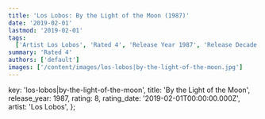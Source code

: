 ```yaml
---
title: 'Los Lobos: By the Light of the Moon (1987)'
date: '2019-02-01'
lastmod: '2019-02-01'
tags:
  ['Artist Los Lobos', 'Rated 4', 'Release Year 1987', 'Release Decade 1980']
summary: 'Rated 4'
authors: ['default']
images: ['/content/images/los-lobos|by-the-light-of-the-moon.jpg']
---
```


  key: 'los-lobos|by-the-light-of-the-moon',
  title: 'By the Light of the Moon',
  release_year: 1987,
  rating: 8,
  rating_date: '2019-02-01T00:00:00.000Z',
  artist: 'Los Lobos',
};

<MusicRating data={data} />
